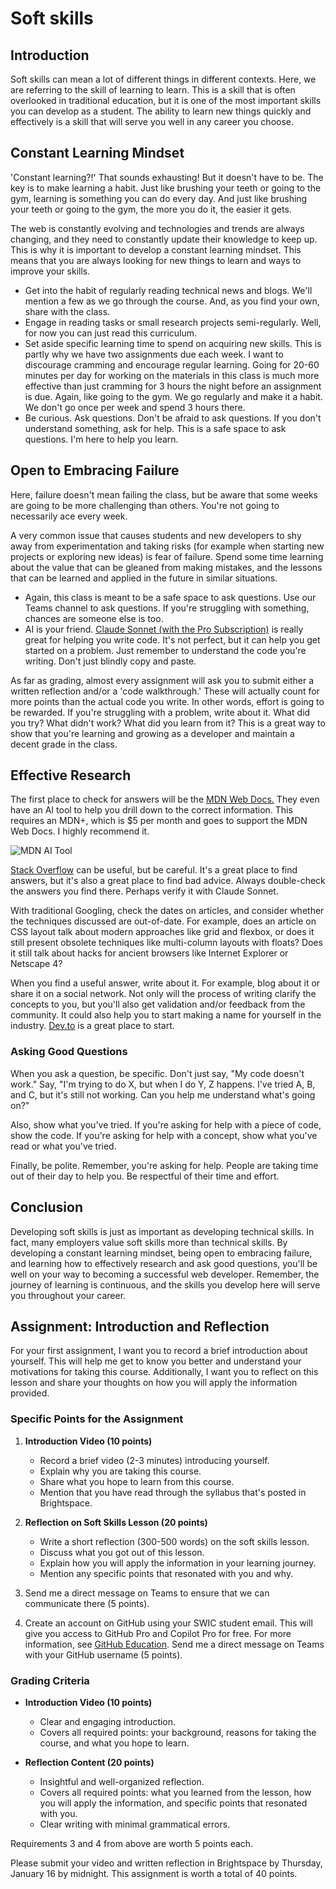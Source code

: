 
# Soft skills

## Introduction

Soft skills can mean a lot of different things in different contexts. Here, we are referring to the skill of learning to learn. This is a skill that is often overlooked in traditional education, but it is one of the most important skills you can develop as a student. The ability to learn new things quickly and effectively is a skill that will serve you well in any career you choose.

## Constant Learning Mindset

'Constant learning?!' That sounds exhausting! But it doesn't have to be. The key is to make learning a habit. Just like brushing your teeth or going to the gym, learning is something you can do every day. And just like brushing your teeth or going to the gym, the more you do it, the easier it gets.

The web is constantly evolving and technologies and trends are always changing, and they need to constantly update their knowledge to keep up. This is why it is important to develop a constant learning mindset. This means that you are always looking for new things to learn and ways to improve your skills.

- Get into the habit of regularly reading technical news and blogs. We'll mention a few as we go through the course. And, as you find your own, share with the class.
- Engage in reading tasks or small research projects semi-regularly. Well, for now you can just read this curriculum.
- Set aside specific learning time to spend on acquiring new skills. This is partly why we have two assignments due each week. I want to discourage cramming and encourage regular learning. Going for 20-60 minutes per day for working on the materials in this class is much more effective than just cramming for 3 hours the night before an assignment is due. Again, like going to the gym. We go regularly and make it a habit. We don't go once per week and spend 3 hours there.
- Be curious. Ask questions. Don't be afraid to ask questions. If you don't understand something, ask for help. This is a safe space to ask questions. I'm here to help you learn.

## Open to Embracing Failure

Here, failure doesn't mean failing the class, but be aware that some weeks are going to be more challenging than others. You're not going to necessarily ace every week.

A very common issue that causes students and new developers to shy away from experimentation and taking risks (for example when starting new projects or exploring new ideas) is fear of failure. Spend some time learning about the value that can be gleaned from making mistakes, and the lessons that can be learned and applied in the future in similar situations.

- Again, this class is meant to be a safe space to ask questions. Use our Teams channel to ask questions. If you're struggling with something, chances are someone else is too.
- AI is your friend. [Claude Sonnet (with the Pro Subscription)](https://www.anthropic.com/news/claude-3-5-sonnet) is really great for helping you write code. It's not perfect, but it can help you get started on a problem. Just remember to understand the code you're writing. Don't just blindly copy and paste.

As far as grading, almost every assignment will ask you to submit either a written reflection and/or a 'code walkthrough.' These will actually count for more points than the actual code you write. In other words, effort is going to be rewarded. If you're struggling with a problem, write about it. What did you try? What didn't work? What did you learn from it? This is a great way to show that you're learning and growing as a developer and maintain a decent grade in the class.

## Effective Research

The first place to check for answers will be the [MDN Web Docs.](https://developer.mozilla.org/en-US/) They even have an AI tool to help you drill down to the correct information. This requires an MDN+, which is $5 per month and goes to support the MDN Web Docs. I highly recommend it.

<Image src={mdnAITool} alt="MDN AI Tool" />

[Stack Overflow](https://stackoverflow.com/) can be useful, but be careful. It's a great place to find answers, but it's also a great place to find bad advice. Always double-check the answers you find there. Perhaps verify it with Claude Sonnet.

With traditional Googling, check the dates on articles, and consider whether the techniques discussed are out-of-date. For example, does an article on CSS layout talk about modern approaches like grid and flexbox, or does it still present obsolete techniques like multi-column layouts with floats? Does it still talk about hacks for ancient browsers like Internet Explorer or Netscape 4?

When you find a useful answer, write about it. For example, blog about it or share it on a social network. Not only will the process of writing clarify the concepts to you, but you'll also get validation and/or feedback from the community. It could also help you to start making a name for yourself in the industry. [Dev.to](https://dev.to/) is a great place to start.

### Asking Good Questions

When you ask a question, be specific. Don't just say, "My code doesn't work." Say, "I'm trying to do X, but when I do Y, Z happens. I've tried A, B, and C, but it's still not working. Can you help me understand what's going on?"

Also, show what you've tried. If you're asking for help with a piece of code, show the code. If you're asking for help with a concept, show what you've read or what you've tried.

Finally, be polite. Remember, you're asking for help. People are taking time out of their day to help you. Be respectful of their time and effort.

## Conclusion

Developing soft skills is just as important as developing technical skills. In fact, many employers value soft skills more than technical skills. By developing a constant learning mindset, being open to embracing failure, and learning how to effectively research and ask good questions, you'll be well on your way to becoming a successful web developer. Remember, the journey of learning is continuous, and the skills you develop here will serve you throughout your career.

## Assignment: Introduction and Reflection

For your first assignment, I want you to record a brief introduction about yourself. This will help me get to know you better and understand your motivations for taking this course. Additionally, I want you to reflect on this lesson and share your thoughts on how you will apply the information provided.

### Specific Points for the Assignment

1. **Introduction Video (10 points)**

   - Record a brief video (2-3 minutes) introducing yourself.
   - Explain why you are taking this course.
   - Share what you hope to learn from this course.
   - Mention that you have read through the syllabus that's posted in Brightspace.

2. **Reflection on Soft Skills Lesson (20 points)**

   - Write a short reflection (300-500 words) on the soft skills lesson.
   - Discuss what you got out of this lesson.
   - Explain how you will apply the information in your learning journey.
   - Mention any specific points that resonated with you and why.

3. Send me a direct message on Teams to ensure that we can communicate there (5 points).

4. Create an account on GitHub using your SWIC student email. This will give you access to GitHub Pro and Copilot Pro for free. For more information, see [GitHub Education](https://education.github.com/). Send me a direct message on Teams with your GitHub username (5 points).

### Grading Criteria

- **Introduction Video (10 points)**

  - Clear and engaging introduction.
  - Covers all required points: your background, reasons for taking the course, and what you hope to learn.

- **Reflection Content (20 points)**
  - Insightful and well-organized reflection.
  - Covers all required points: what you learned from the lesson, how you will apply the information, and specific points that resonated with you.
  - Clear writing with minimal grammatical errors.

Requirements 3 and 4 from above are worth 5 points each.

Please submit your video and written reflection in Brightspace by Thursday, January 16 by midnight. This assignment is worth a total of 40 points.
